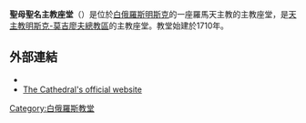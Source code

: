 {{expand|time=2015-12-16T09:22:23+00:00}}
'''聖母聖名主教座堂'''（{{lang-be|Архікафедральны касцёл Імя Найсвяцейшай Дзевы Марыі}}）是位於[[白俄羅斯|白俄羅斯]][[明斯克|明斯克]]的一座羅馬天主教的主教座堂，是[[天主教明斯克-莫吉廖夫總教區|天主教明斯克-莫吉廖夫總教區]]的主教座堂。教堂始建於1710年。
==外部連結==
*{{Commonscat-inline|Archcathedral of Name of the Blessed Virgin Mary, Minsk}}
*[https://web.archive.org/web/20150801173414/http://katedra.by/ The Cathedral's official website]
[[Category:白俄羅斯教堂|Category:白俄羅斯教堂]]